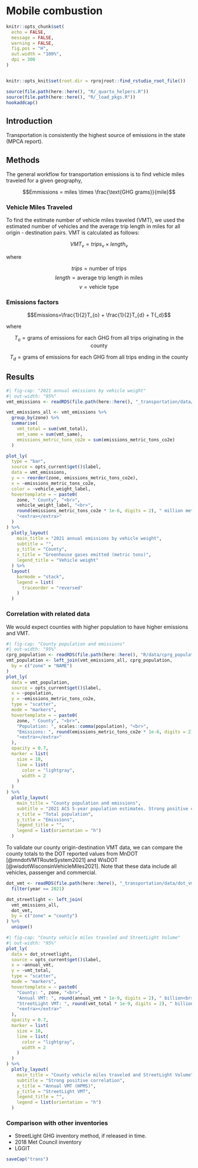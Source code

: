 # Mobile combustion  
```r
knitr::opts_chunk$set(
  echo = FALSE,
  message = FALSE,
  warning = FALSE,
  fig.pos = "H",
  out.width = "100%",
  dpi = 300
)


knitr::opts_knit$set(root.dir = rprojroot::find_rstudio_root_file())
```
```r
source(file.path(here::here(), "R/_quarto_helpers.R"))
source(file.path(here::here(), "R/_load_pkgs.R"))
hookaddcap()
```
## Introduction

Transportation is consistently the highest source of emissions in the state (MPCA report). 

## Methods

The general workflow for transportation emissions is to find vehicle miles traveled for a given geography, 

$$Emmissions = miles \times \frac{\text{GHG grams}}{mile}$$

### Vehicle Miles Traveled      

To find the estimate number of vehicle miles traveled (VMT), we used the estimated number of vehicles and the average trip length in miles for all origin - destination pairs. VMT is calculated as follows:

$$VMT{_v} = trips{_v} \times length{_v}$$

where 

$$trips = \text{number of trips}$$
$$length = \text{average trip length in miles}$$
$$v = \text{vehicle type}$$

### Emissions factors

$$Emissions=\frac{1}{2}T_{o} + \frac{1}{2}T_{d}  + T{_d}$$

where

$$T_o=\textrm{grams of emissions for each GHG from all trips originating in the county}$$

$$T_d=\textrm{grams of emissions for each GHG from all trips ending in the county}$$ 

## Results

```r
#| fig-cap: "2021 annual emissions by vehicle weight"
#| out-width: "95%"
vmt_emissions <- readRDS(file.path(here::here(), "_transportation/data/county_vmt_emissions.RDS"))

vmt_emissions_all <- vmt_emissions %>%
  group_by(zone) %>%
  summarise(
    vmt_total = sum(vmt_total),
    vmt_same = sum(vmt_same),
    emissions_metric_tons_co2e = sum(emissions_metric_tons_co2e)
  )

plot_ly(
  type = "bar",
  source = opts_current$get()$label,
  data = vmt_emissions,
  y = ~ reorder(zone, emissions_metric_tons_co2e),
  x = ~emissions_metric_tons_co2e,
  color = ~vehicle_weight_label,
  hovertemplate = ~ paste0(
    zone, " County", "<br>",
    vehicle_weight_label, "<br>",
    round(emissions_metric_tons_co2e * 1e-6, digits = 2), " million metric tons CO<sub>2</sub>e", "<br>",
    "<extra></extra>"
  )
) %>%
  plotly_layout(
    main_title = "2021 annual emissions by vehicle weight",
    subtitle = "",
    y_title = "County",
    x_title = "Greenhouse gases emitted (metric tons)",
    legend_title = "Vehicle weight"
  ) %>%
  layout(
    barmode = "stack",
    legend = list(
      traceorder = "reversed"
    )
  )
```


### Correlation with related data

We would expect counties with higher population to have higher emissions and VMT.

```r
#| fig-cap: "County population and emissions"
#| out-width: "95%"
cprg_population <- readRDS(file.path(here::here(), "R/data/cprg_population.RDS"))
vmt_population <- left_join(vmt_emissions_all, cprg_population,
  by = c("zone" = "NAME")
)
plot_ly(
  data = vmt_population,
  source = opts_current$get()$label,
  x = ~population,
  y = ~emissions_metric_tons_co2e,
  type = "scatter",
  mode = "markers",
  hovertemplate = ~ paste0(
    zone, " County", "<br>",
    "Population: ", scales::comma(population), "<br>",
    "Emissions: ", round(emissions_metric_tons_co2e * 1e-6, digits = 2), " million metric tons CO<sub>2</sub>e", "<br>",
    "<extra></extra>"
  ),
  opacity = 0.7,
  marker = list(
    size = 18,
    line = list(
      color = "lightgray",
      width = 2
    )
  )
) %>%
  plotly_layout(
    main_title = "County population and emissions",
    subtitle = "2021 ACS 5-year population estimates. Strong positive correlation",
    x_title = "Total population",
    y_title = "Emissions",
    legend_title = "",
    legend = list(orientation = "h")
  )
```


To validate our county origin-destination VMT data, we can compare the county totals to the DOT reported values from MnDOT [@mndotVMTRouteSystem2021] and WisDOT [@wisdotWisconsinVehicleMiles2021]. Note that these data include all vehicles, passenger and commercial. 

```r
dot_vmt <- readRDS(file.path(here::here(), "_transportation/data/dot_vmt.RDS")) %>%
  filter(year == 2021)

dot_streetlight <- left_join(
  vmt_emissions_all,
  dot_vmt,
  by = c("zone" = "county")
) %>%
  unique()
```


```r
#| fig-cap: "County vehicle miles traveled and StreetLight Volume"
#| out-width: "95%"
plot_ly(
  data = dot_streetlight,
  source = opts_current$get()$label,
  x = ~annual_vmt,
  y = ~vmt_total,
  type = "scatter",
  mode = "markers",
  hovertemplate = ~ paste0(
    "County: ", zone, "<br>",
    "Annual VMT: ", round(annual_vmt * 1e-9, digits = 2), " billion<br>",
    "StreetLight VMT: ", round(vmt_total * 1e-9, digits = 2), " billion<br>",
    "<extra></extra>"
  ),
  opacity = 0.7,
  marker = list(
    size = 18,
    line = list(
      color = "lightgray",
      width = 2
    )
  )
) %>%
  plotly_layout(
    main_title = "County vehicle miles traveled and StreetLight Volume",
    subtitle = "Strong positive correlation",
    x_title = "Annual VMT (HPMS)",
    y_title = "StreetLight VMT",
    legend_title = "",
    legend = list(orientation = "h")
  )
```

### Comparison with other inventories

- StreetLight GHG inventory method, if released in time.
- 2018 Met Council inventory
- LGGIT


```r
saveCap("trans")
```
